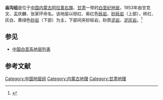 {{Infobox rockunit
| name           = 庙沟组
| period         = 白垩纪
| age            = 
| image          = 
| imagesize      = 
| caption        = 
| type           = [[组_(地质学)|组]]
| prilithology   = 棕红、紫红色[[砾岩|砾岩]]、[[砂砾岩|砂砾岩]]（上部），砖红、灰白、黄绿色[[砂岩|砂岩]]（下部）
| otherlithology = 砂砾岩，砂质[[泥岩|泥岩]]、[[泥灰岩|泥灰岩]]（下部）
| namedfor       = 
| namedby        = 甘克文、孟庆麟、张家环
| region         = [[内蒙古|内蒙古]][[阿拉善右旗|阿拉善右旗]]、[[甘肃|甘肃]]一带
| country        = {{PRC}}
| coordinates    =
| unitof         =
| subunits       = 
| underlies      = [[金刚泉组|金刚泉组]]
| overlies       =[[前白垩纪|前白垩纪]]地层
| thickness      = 
| extent         =
| area           = 
| map            = 
| map_caption    = 
}}
'''庙沟组'''是位于[[中国|中国]][[内蒙古|内蒙古]][[阿拉善右旗|阿拉善右旗]]、[[甘肃|甘肃]]一带的[[白垩纪|白垩纪]][[地层|地层]]，1953年由甘克文、孟庆麟、张家环命名。该地层以棕红、紫红色[[砾岩|砾岩]]、[[砂砾岩|砂砾岩]]（上部），砖红、灰白、黄绿色[[砂岩|砂岩]]（下部）为主，下部间夹砂砾岩，砂质[[泥岩|泥岩]]、[[泥灰岩|泥灰岩]]。<ref>{{cite book | title=《中国岩石地层辞典》 | publisher=中国地质大学出版社 | author=高振家、陈克强、魏家庸 | year=2000}}</ref>

== 参见 ==
* [[中国白垩系地层列表|中国白垩系地层列表]]

== 参考文献 ==
{{Reflist}}

{{地质小作品}}

[[Category:中国地层组|Category:中国地层组]]
[[Category:内蒙古地理|Category:内蒙古地理]]
[[Category:甘肃地理|Category:甘肃地理]]